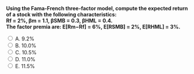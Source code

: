 ::: {.question-block}

<form onsubmit="event.preventDefault(); checkAnswer('module5_mcq_q55')" data-correct-answer="D">
<strong style="display: block;">Using the Fama-French three-factor model, compute the expected return of a stock with the following characteristics:  
Rf = 2%, βm = 1.1, βSMB = 0.3, βHML = 0.4.  
The factor premia are: E[Rm−Rf] = 6%, E[RSMB] = 2%, E[RHML] = 3%.</strong>

<label><input type="radio" name="module5_mcq_q55" value="A"> A. 9.2%</label><br>
<label><input type="radio" name="module5_mcq_q55" value="B"> B. 10.0%</label><br>
<label><input type="radio" name="module5_mcq_q55" value="C"> C. 10.5%</label><br>
<label><input type="radio" name="module5_mcq_q55" value="D"> D. 11.0%</label><br>
<label><input type="radio" name="module5_mcq_q55" value="E"> E. 11.5%</label><br>
</form>

<div id="feedback-module5_mcq_q55" class="feedback" data-status="" style="display:none;">
✅ Correct: D.  
E[R] = Rf + βm × (Rm−Rf) + βSMB × E[RSMB] + βHML × E[RHML]  
= 2% + 1.1×6% + 0.3×2% + 0.4×3%  
= 2% + 6.6% + 0.6% + 1.2% = 11.0%.
</div>

:::
